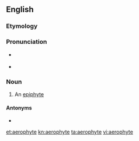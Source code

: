 ==English==

===Etymology===
{{confix|aero|phyte|t1=air|t2=plant|lang=en}}

===Pronunciation===
* {{a|RP}} {{IPA|/ˈɛː.rə(ʊ).fʌɪt/|lang=en}}
* {{a|US}} {{IPA|/ˈɛ.roʊˌ.faɪt/|/ˈɛ.rəˌ.faɪt/|lang=en}}

===Noun===
{{en-noun}}

# An [[epiphyte]]

====Antonyms====
* {{l|en|anaerophyte}}

[[et:aerophyte]]
[[kn:aerophyte]]
[[ta:aerophyte]]
[[vi:aerophyte]]